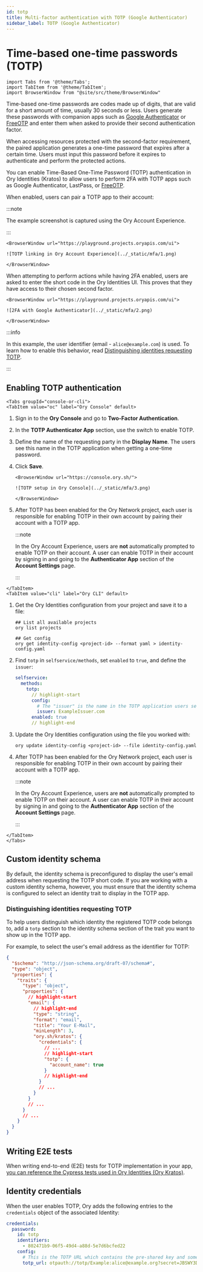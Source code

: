 ```yaml
---
id: totp
title: Multi-factor authentication with TOTP (Google Authenticator)
sidebar_label: TOTP (Google Authenticator)
---
```


# Time-based one-time passwords (TOTP)

```mdx-code-block
import Tabs from '@theme/Tabs';
import TabItem from '@theme/TabItem';
import BrowserWindow from "@site/src/theme/BrowserWindow"
```

Time-based one-time passwords are codes made up of digits, that are valid for a short amount of time, usually 30 seconds or less.
Users generate these passwords with companion apps such as [Google Authenticator](https://g.co/kgs/YgRFR5) or
[FreeOTP](https://freeotp.github.io/) and enter them when asked to provide their second authentication factor.

When accessing resources protected with the second-factor requirement, the paired application generates a one-time password that
expires after a certain time. Users must input this password before it expires to authenticate and perform the protected actions.

You can enable Time-Based One-Time Password (TOTP) authentication in Ory Identities (Kratos) to allow users to perform 2FA with
TOTP apps such as Google Authenticator, LastPass, or [FreeOTP](https://freeotp.github.io/).

When enabled, users can pair a TOTP app to their account:

:::note

The example screenshot is captured using the Ory Account Experience.

:::

```mdx-code-block
<BrowserWindow url="https://playground.projects.oryapis.com/ui">

![TOTP linking in Ory Account Experience](../_static/mfa/1.png)

</BrowserWindow>
```

When attempting to perform actions while having 2FA enabled, users are asked to enter the short code in the Ory Identities UI.
This proves that they have access to their chosen second factor.

```mdx-code-block
<BrowserWindow url="https://playground.projects.oryapis.com/ui">

![2FA with Google Authenticator](../_static/mfa/2.png)

</BrowserWindow>
```

:::info

In this example, the user identifier (email - `alice@example.com`) is used. To learn how to enable this behavior, read
[Distinguishing identities requesting TOTP](#distinguishing-identities-requesting-totp).

:::

## Enabling TOTP authentication

```mdx-code-block
<Tabs groupId="console-or-cli">
<TabItem value="oc" label="Ory Console" default>
```

1. Sign in to the **Ory Console** and go to **Two-Factor Authentication**.
2. In the **TOTP Authenticator App** section, use the switch to enable TOTP.
3. Define the name of the requesting party in the **Display Name**. The users see this name in the TOTP application when getting a
   one-time password.
4. Click **Save**.

   ```mdx-code-block
   <BrowserWindow url="https://console.ory.sh/">

   ![TOTP setup in Ory Console](../_static/mfa/3.png)

   </BrowserWindow>
   ```

5. After TOTP has been enabled for the Ory Network project, each user is responsible for enabling TOTP in their own account by pairing their
   account with a TOTP app.
   
   :::note

   In the Ory Account Experience, users are **not** automatically prompted to enable TOTP on their account.
   A user can enable TOTP in their account by signing in and going to the **Authenticator App** section of the **Account Settings** page.

   :::

```mdx-code-block
</TabItem>
<TabItem value="cli" label="Ory CLI" default>
```

1. Get the Ory Identities configuration from your project and save it to a file:

   ```shell
   ## List all available projects
   ory list projects

   ## Get config
   ory get identity-config <project-id> --format yaml > identity-config.yaml
   ```

2. Find `totp` in `selfservice/methods`, set `enabled` to `true`, and define the `issuer`:

   ```yaml title="identity-config.yaml"
   selfservice:
     methods:
       totp:
         // highlight-start
         config:
           # The "issuer" is the name in the TOTP application users see when getting a one-time password.
           issuer: ExampleIssuer.com
         enabled: true
         // highlight-end
   ```

3. Update the Ory Identities configuration using the file you worked with:

   ```shell
   ory update identity-config <project-id> --file identity-config.yaml
   ```

4. After TOTP has been enabled for the Ory Network project, each user is responsible for enabling TOTP in their own account by pairing their
   account with a TOTP app.
   
   :::note

   In the Ory Account Experience, users are **not** automatically prompted to enable TOTP on their account.
   A user can enable TOTP in their account by signing in and going to the **Authenticator App** section of the **Account Settings** page.

   :::

```mdx-code-block
</TabItem>
</Tabs>
```

## Custom identity schema

By default, the identity schema is preconfigured to display the user's email address when requesting the TOTP short code. If you
are working with a custom identity schema, however, you must ensure that the identity schema is configured to select an identity
trait to display in the TOTP app.

### Distinguishing identities requesting TOTP

To help users distinguish which identity the registered TOTP code belongs to, add a `totp` section to the identity schema section
of the trait you want to show up in the TOTP app.

For example, to select the user's email address as the identifier for TOTP:

```json title="sample identity schema"
{
  "$schema": "http://json-schema.org/draft-07/schema#",
  "type": "object",
  "properties": {
    "traits": {
      "type": "object",
      "properties": {
        // highlight-start
        "email": {
          // highlight-end
          "type": "string",
          "format": "email",
          "title": "Your E-Mail",
          "minLength": 3,
          "ory.sh/kratos": {
            "credentials": {
              // ...
              // highlight-start
              "totp": {
                "account_name": true
              }
              // highlight-end
            }
            // ...
          }
        }
        // ...
      }
      // ...
    }
  }
}
```

## Writing E2E tests

When writing end-to-end (E2E) tests for TOTP implementation in your app,
[you can reference the Cypress tests used in Ory Identities (Ory Kratos)](https://github.com/ory/kratos/blob/fc2cecfbeab811aa1a851f953b6bc2a4c119c412/test/e2e/cypress/integration/profiles/mfa/totp.spec.ts).

## Identity credentials

When the user enables TOTP, Ory adds the following entries to the `credentials` object of the associated Identity:

```yaml
credentials:
  password:
    id: totp
    identifiers:
      - 802471b9-06f5-49d4-a88d-5e7d6bcfed22
    config:
      # This is the TOTP URL which contains the pre-shared key and some additional meta-information.
      totp_url: otpauth://totp/Example:alice@example.org?secret=JBSWY3DPEHPK3PXP&issuer=Example
```
